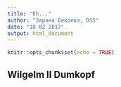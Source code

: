```yaml
---
title: "Eh..."
author: "Зарина Бекоева, DS5"
date: "18 02 2017"
output: html_document
---
```


```r
knitr::opts_chunk$set(echo = TRUE)
```

## Wilgelm II Dumkopf
